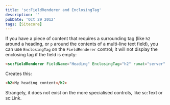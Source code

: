 ```yaml
---
title: 'sc:FieldRenderer and EnclosingTag'
description: ''
pubDate: 'Oct 29 2012'
tags: [Sitecore]
---
```


If you have a piece of content that requires a surrounding tag (like `h2` around a heading, or `p` around the contents of a multi-line text field), you can use `EnclosingTag` on the `FieldRenderer` control; it will not display the enclosing tag if the field is empty:

```html
<sc:FieldRenderer FieldName="Heading" EnclosingTag="h2" runat="server" />
```

Creates this:

```html
<h2>My heading content</h2>
```

Strangely, it does not exist on the more specialised controls, like sc:Text or sc:Link.